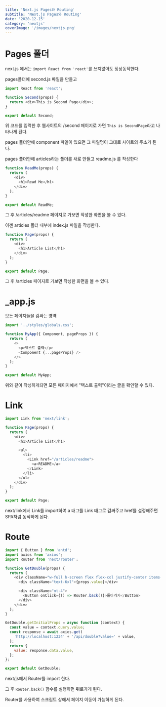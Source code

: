 ```yaml
---
title: 'Next.js Pages와 Routing'
subtitle: 'Next.js Pages와 Routing'
date: '2020-12-15'
category: 'nextjs'
coverImage: '/images/nextjs.png'
---
```


# Pages 폴더

next.js 에서는 `import React from 'react'`를 쓰지않아도 정상동작한다.

pages폴더에 second.js 파일을 만들고

```js
import React from 'react';

function Second(props) {
  return <div>This is Second Page</div>;
}

export default Second;
```

위 코드를 입력한 후 웹사이트의 /second 페이지로 가면 `This is SecondPage`라고 나타나게 된다.

pages 폴더안에 component 파일이 있으면 그 파일명이 그대로 사이트의 주소가 된다.

pages 폴더안에 articles라는 폴더를 새로 만들고 readme.js 를 작성한다

```js
function ReadMe(props) {
  return (
    <div>
      <h1>Read Me</h1>
    </div>
  );
}

export default ReadMe;
```

그 후 /articles/readme 페이지로 가보면 작성한 화면을 볼 수 있다.

이젠 articles 폴더 내부에 index.js 파일을 작성한다.

```js
function Page(props) {
  return (
    <div>
      <h1>Article List</h1>
    </div>
  );
}

export default Page;
```

그 후 /articles 페이지로 가보면 작성한 화면을 볼 수 있다.

# \_app.js

모든 페이지들을 감싸는 영역

```js
import '../styles/globals.css';

function MyApp({ Component, pageProps }) {
  return (
    <>
      <p>텍스트 출력</p>
      <Component {...pageProps} />
    </>
  );
}

export default MyApp;
```

위와 같이 작성하게되면 모든 페이지에서 "텍스트 출력"이라는 글을 확인할 수 있다.

# Link

```js
import Link from 'next/link';

function Page(props) {
  return (
    <div>
      <h1>Article List</h1>

      <ul>
        <li>
          <Link href="/articles/readme">
            <a>README</a>
          </Link>
        </li>
      </ul>
    </div>
  );
}

export default Page;
```

next/link에서 Link를 import하여 a 태그를 Link 태그로 감싸주고 href를 설정해주면 SPA처럼 동작하게 된다.

# Route

```js
import { Button } from 'antd';
import axios from 'axios';
import Router from 'next/router';

function GetDouble(props) {
  return (
    <div className="w-full h-screen flex flex-col justify-center items-center">
      <div className="text-6xl">{props.value}</div>

      <div className="mt-4">
        <Button onClick={() => Router.back()}>돌아가기</Button>
      </div>
    </div>
  );
}

GetDouble.getInitialProps = async function (context) {
  const value = context.query.value;
  const response = await axios.get(
    'http://localhost:1234' + '/api/double?value=' + value,
  );
  return {
    value: response.data.value,
  };
};

export default GetDouble;
```

next/js에서 Router를 import 한다.

그 후 `Router.back()` 함수를 실행하면 뒤로가게 된다.

Router를 사용하여 스크립트 상에서 페이지 이동이 가능하게 된다.
